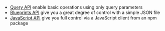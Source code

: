 -   [Query API](../developers/20-query-api/01-index.md) enable basic operations using only query parameters
-   [Blueprints API](../blueprints/intro.md) give you a great degree of control with a simple JSON file
-   [JavaScript API](../developers/22-javascript-api/01-index.md) give you full control via a JavaScript client from an npm package
